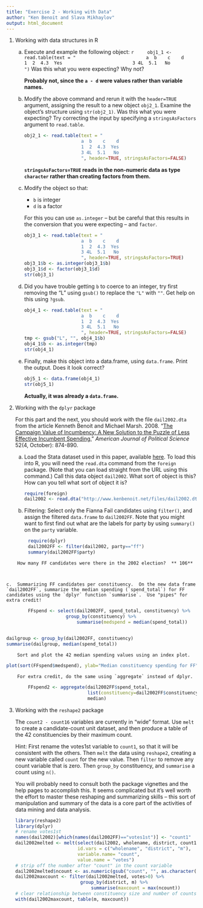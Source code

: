 ```yaml
---
title: "Exercise 2 - Working with Data"
author: "Ken Benoit and Slava Mikhaylov"
output: html_document
---
```


1.  Working with data structures in R

    a.  Execute and example the following object:
        ```r
        obj1_1 <- read.table(text = "
                             a  b    c    d 
                             1  2  4.3  Yes
                             3 4L  5.1   No
                             ")
         ```
        Was this what you were expecting?  Why not?
        
        **Probably not, since the `a - d` were values rather than variable names.**


    b.  Modify the above command and rerun it with the `header=TRUE` argument, assigning
        the result to a new object `obj2_1`.
        Examine the object's structure using `str(obj2_1)`.  Was this what you were expecting?
        Try correcting the input by specifying a `stringsAsFactors` argument to `read.table`.
        
        ```r
        obj2_1 <- read.table(text = "
                             a  b    c    d 
                             1  2  4.3  Yes
                             3 4L  5.1   No
                             ", header=TRUE, stringsAsFactors=FALSE)
         ```
        
        **`stringsAsFactors=TRUE` reads in the non-numeric data as type `character` rather
        than creating factors from them.**

    c.  Modify the object so that:
        *  `b` is integer
        *  `d` is a factor
        
        For this you can use `as.integer` -- but be careful that this results in the conversion that you were expecting -- and `factor`.
        
        ```r
        obj3_1 <- read.table(text = "
                             a  b    c    d 
                             1  2  4.3  Yes
                             3 4L  5.1   No
                             ", header=TRUE, stringsAsFactors=TRUE)
        obj3_1$b <- as.integer(obj3_1$b)
        obj3_1$d <- factor(obj3_1$d)
        str(obj3_1)
        ```

    d.  Did you have trouble getting `b` to coerce to an integer, try first removing the "L"
        using `gsub()` to replace the `"L"` with `""`.  Get help on this using `?gsub`.
       
        ```r
        obj4_1 <- read.table(text = "
                             a  b    c    d 
                             1  2  4.3  Yes
                             3 4L  5.1   No
                             ", header=TRUE, stringsAsFactors=FALSE)
        tmp <- gsub("L", "", obj4_1$b)
        obj4_1$b <- as.integer(tmp)
        str(obj4_1)
        ```
 

    e.  Finally, make this object into a data.frame, using `data.frame`.  Print the output.  Does it look correct?
    
        ```r
        obj5_1 <- data.frame(obj4_1)
        str(obj5_1)
        ```
        
        **Actually, it was already a `data.frame`.**


2.  Working with the `dplyr` package

    For this part and the next, you should work with the file `dail2002.dta` from the article Kenneth Benoit and Michael Marsh. 2008. "[The Campaign Value of Incumbency: A New Solution to the Puzzle of Less Effective Incumbent Spending.](http://www.kenbenoit.net/pdfs/ajps_348.pdf)" *American Journal of Political Science* 52(4, October): 874-890.   
    
    a.  Load the Stata dataset used in this paper, available [here](http://www.kenbenoit.net/files/dail2002.dta).  To load this into R, you will need the `read.dta` command from the `foreign` package.  (Note that you can load straight from the URL using this command.)  Call this data object `dail2002`.  What sort of object is this?  How can you tell what sort of object it is?
    
        ```r
        require(foreign)
        dail2002 <- read.dta("http://www.kenbenoit.net/files/dail2002.dta")
        ```
    
    b.  Filtering:  Select only the Fianna Fail candidates using `filter()`, and assign the filtered `data.frame` to `dail2002FF`.  Note that you might want to first find out what are the labels for party by using `summary()` on the `party` variable.
    
```r
        require(dplyr)
        dail2002FF <- filter(dail2002, party=="ff")
        summary(dail2002FF$party)
```

        How many FF candidates were there in the 2002 election?  ** 106**
        
    
        
    c.  Summarizing FF candidates per constituency.  On the new data frame `dail2002FF`, summarize the median spending (`spend_total`) for FF candidates using the `dplyr` function `summarise`.  Use "pipes" for extra credit!

```r
        FFspend <- select(dail2002FF, spend_total, constituency) %>%
                      group_by(constituency) %>% 
                          summarise(medspend = median(spend_total))
                          
```

```r
dailgroup <- group_by(dail2002FF, constituency)
summarise(dailgroup, median(spend_total))
```


        Sort and plot the 42 median spending values using an index plot. 

```r
plot(sort(FFspend$medspend), ylab="Median constituency spending for FF")
```

        For extra credit, do the same using `aggregate` instead of dplyr.

```r
        FFspend2 <- aggregate(dail2002FF$spend_total, 
                              list(constituency=dail2002FF$constituency), 
                              median)
```



3.  Working with the `reshape2` package
    
    The `count2 - count16` variables are currently in "wide" format.  Use `melt` to create a candidate-count unit dataset, and then produce a table of the 42 constituencies by their maximum count.
    
    Hint: First rename the votes1st variable to `count1`, so that it will be consistent with the others.
    Then `melt` the data using `reshape2`, creating a new variable called `count` for the new value.  Then `filter` to remove any count variable that is zero.  Then `group_by` constituency, and `summarise` a count using `n()`. 
    
    You will probably need to consult both the package vignettes and the help pages to accomplish this.  It seems complicated but it's well worth the effort to master these reshaping and summarizing skills -- this sort of manipulation and summary of the data is a core part of the activities of data mining and data analysis.

    ```r
    library(reshape2)
    library(dplyr)
    # rename votes1st
    names(dail2002)[which(names(dail2002FF)=="votes1st")] <- "count1"
    dail2002melted <- melt(select(dail2002, wholename, district, count1, count2:count16, m), 
                           id.vars = c("wholename", "district", "m"), 
                           variable.name= "count", 
                           value.name = "votes")
    # strip off the number after "count" in the count variable
    dail2002melted$ncount <- as.numeric(gsub("count", "", as.character(dail2002melted$count)))
    dail2002maxcount <- filter(dail2002melted, votes>0) %>%
                            group_by(district, m) %>% 
                                summarise(maxcount = max(ncount))
    # clear relationship between constituency size and number of counts
    with(dail2002maxcount, table(m, maxcount))
    ```
